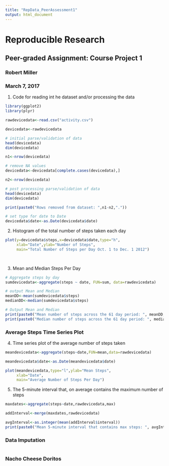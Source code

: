 ```yaml
---
title: "RepData_PeerAssessment1"
output: html_document
---
```


# Reproducible Research
## Peer-graded Assignment: Course Project 1
### Robert Miller
### March 7, 2017


1. Code for reading int he dataset and/or processing the data
```r
library(ggplot2)
library(plyr)

rawdevicedata<-read.csv("activity.csv")

devicedata<-rawdevicedata

# initial parse/validation of data
head(devicedata)
dim(devicedata)

n1<-nrow(devicedata)

# remove NA values
devicedata<-devicedata[complete.cases(devicedata),]

n2<-nrow(devicedata)

# post processing parse/validation of data
head(devicedata)
dim(devicedata)

print(paste0("Rows removed from dataset: ",n1-n2,"."))

# set type for date to Date
devicedata$date<-as.Date(devicedata$date)

```

2. Histogram of the total number of steps taken each day
```r

plot(y=devicedata$steps,x=devicedata$date,type="h",
     xlab="Date",ylab="Number of Steps",
     main="Total Number of Steps per Day Oct. 1 to Dec. 1 2012")

  
```

3. Mean and Median Steps Per Day

```r

# Aggregate steps by day
sumdevicedata<-aggregate(steps ~ date, FUN=sum, data=rawdevicedata)

# output Mean and Median
meanDD<-mean(sumdevicedata$steps)
medianDD<-median(sumdevicedata$steps)

# Output Mean and Median
print(paste0("Mean number of steps across the 61 day period: ", meanDD, "."))
print(paste0("Median number of steps across the 61 day period: ", medianDD, "."))

```

### Average Steps Time Series Plot
4. Time series plot of the average number of steps taken
```r
meandevicedata<-aggregate(steps~date,FUN=mean,data=rawdevicedata)

meandevicedata$date<-as.Date(meandevicedata$date)

plot(meandevicedata,type="l",ylab="Mean Steps",
     xlab="Date",
     main="Average Number of Steps Per Day")
```

5. The 5-minute interval that, on average contains the maximum number of steps
```r
maxdates<-aggregate(steps~date,rawdevicedata,max)

addInterval<-merge(maxdates,rawdevicedata)

avgInterval<-as.integer(mean(addInterval$interval))
print(paste0("Mean 5-minute interval that contains max steps: ", avgInterval, "."))

```
### Data Imputation
```r

```

### Nacho Cheese Doritos